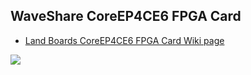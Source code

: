 == WaveShare CoreEP4CE6 FPGA Card ==

* <a href="http://land-boards.com/blwiki/index.php?title=BASE-EP4CE6">Land Boards CoreEP4CE6 FPGA Card Wiki page</a>

<img src="http://land-boards.com/blwiki/images/0/0e/CoreEP4CE6-intro.jpg"></img>
